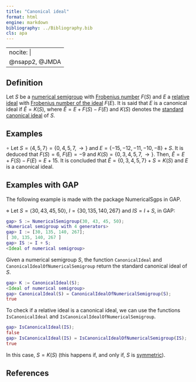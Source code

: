 ```yaml
---
title: "Canonical ideal"
format: html
engine: markdown
bibliography: ../Bibliography.bib
cls: apa
---
```


---
nocite: |
  @nsapp2, @JMDA
---

## Definition

Let $S$ be a [numerical semigroup](../Basic-concepts/Numerical-semigroup.qmd) with [Frobenius number](../Basic-concepts/Frobenius-number.qmd) $F(S)$ and $E$ a [relative ideal](Relative-ideal.qmd) with [Frobenius number of the ideal](Frobenius-number-ideal.qmd) $F(E)$. It is said that $E$ is a canonical ideal if $\tilde{E} = K(S)$, where $\tilde{E} = E + F(S) - F(E)$ and $K(S)$ denotes the [standard canonical ideal](Standard-canonical-ideal.qmd) of $S$.

## Examples

$\circ$ Let $S = \langle 4, 5, 7 \rangle = \{0, 4, 5, 7, \rightarrow \}$ and $E = \{-15, -12, -11, -10, -8\} + S$. It is deduced that $F(S) = 6$, $F(E) = -9$ and $K(S) = \{0, 3, 4, 5, 7, \rightarrow \}$. Then, $\tilde{E} = E + F(S) - F(E) = E + 15$. It is concluded that $\tilde{E} = \{0, 3, 4, 5, 7\} + S = K(S)$ and $E$ is a canonical ideal.

## Examples with GAP

The following example is made with the package NumericalSgps in GAP.

$\diamond$ Let $S = \langle 30, 43, 45, 50 \rangle$, $I = \{30, 135, 140, 267\}$ and $IS = I + S$, in GAP:

``` gap
gap> S := NumericalSemigroup(30, 43, 45, 50);
<Numerical semigroup with 4 generators>
gap> I := [30, 135, 140, 267];
[ 30, 135, 140, 267 ]
gap> IS := I + S;
<Ideal of numerical semigroup>
```

Given a numerical semigroup $S$, the function `CanonicalIdeal` and `CanonicalIdealOfNumericalSemigroup` return the standard canonical ideal of $S$.

``` gap
gap> K := CanonicalIdeal(S);
<Ideal of numerical semigroup>
gap> CanonicalIdeal(S) = CanonicalIdealOfNumericalSemigroup(S);
true
```

To check if a relative ideal is a canonical ideal, we can use the functions `IsCanonicalIdeal` and `IsCanonicalIdealOfNumericalSemigroup`.

``` gap
gap> IsCanonicalIdeal(IS);
false
gap> IsCanonicalIdeal(IS) = IsCanonicalIdealOfNumericalSemigroup(IS);
true
```

In this case, $S = K(S)$ (this happens if, and only if, $S$ is [symmetric](../Families-NS/NS-symmetric.qmd)).

## References

::: {#refs}

:::
